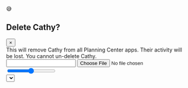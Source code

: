 

<Meta title="SweetAlert2" />

<Story name="default">
  <div
    className="swal2-container swal2-center my-app-defult-font-size swal2-backdrop-show"
    style={{ "overflow-y": "auto" }}
  >
    <div
      aria-labelledby="swal2-title"
      aria-describedby="swal2-content"
      className="swal2-popup swal2-modal swal2-icon-warning swal2-show"
      tabIndex={-1}
      role="dialog"
      aria-live="assertive"
      aria-modal="true"
      style={{ display: "flex" }}
    >
      <div className="swal2-header">
        <ul className="swal2-progress-steps" style={{ display: "none" }} />
        <div className="swal2-icon swal2-error" style={{ display: "none" }} />
        <div
          className="swal2-icon swal2-question"
          style={{ display: "none" }}
        />
        <div
          className="swal2-icon swal2-warning my-app-icon swal2-icon-show"
          style={{ display: "flex" }}
        >
          <div className="swal2-icon-content">😅</div>
        </div>
        <div className="swal2-icon swal2-info" style={{ display: "none" }} />
        <div className="swal2-icon swal2-success" style={{ display: "none" }} />
        <img className="swal2-image" style={{ display: "none" }} />
        <h2
          className="swal2-title"
          id="swal2-title"
          style={{ display: "flex" }}
        >
          Delete Cathy?
        </h2>
        <button
          type="button"
          className="swal2-close"
          style={{ display: "none" }}
          aria-label="Close this dialog"
        >
          ×
        </button>
      </div>
      <div className="swal2-content">
        <div
          id="swal2-content"
          className="swal2-html-container"
          style={{ display: "block" }}
        >
          This will remove Cathy from all Planning Center apps. Their activity
          will be lost. You cannot un-delete Cathy.
        </div>
        <input className="swal2-input" style={{ display: "none" }} />
        <input type="file" className="swal2-file" style={{ display: "none" }} />
        <div className="swal2-range" style={{ display: "none" }}>
          <input type="range" />
          <output />
        </div>
        <select className="swal2-select" style={{ display: "none" }} />
        <div className="swal2-radio" style={{ display: "none" }} />
        <label
          htmlFor="swal2-checkbox"
          className="swal2-checkbox"
          style={{ display: "none" }}
        >
          <input type="checkbox" />
          <span className="swal2-label" />
        </label>
        <textarea
          className="swal2-textarea"
          style={{ display: "none" }}
          defaultValue={""}
        />
        <div
          className="swal2-validation-message"
          id="swal2-validation-message"
        />
      </div>
      <div className="swal2-actions">
        <button
          type="button"
          className="swal2-cancel swal2-styled"
          style={{ display: "inline-block" }}
          aria-label
        >
          Cancel
        </button>
        <button
          type="button"
          className="swal2-confirm my-app-danger-button swal2-styled"
          style={{
            display: "inline-block",
            "border-left-color": "rgb(255, 0, 0)",
            "border-right-color": "rgb(255, 0, 0)",
          }}
          aria-label
        >
          Yes, delete Cathy!
        </button>
      </div>
      <div className="swal2-footer" style={{ display: "none" }} />
      <div className="swal2-timer-progress-bar" style={{ display: "none" }} />
    </div>
  </div>
</Story>
